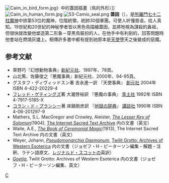 [[Image:Caim_in_bird_form.jpg|thumb]]》中的蓋因插畫（鳥的外形）]]
[[Image:Caim_in_human_form.jpg|thumb]]
[[Image:53-Camio_seal.png|thumb]]
'''蓋因'''（{{lang-en|'''Caim'''}}），是[[所羅門七十二柱魔神|所羅門七十二柱魔神]]中排第53位的魔神，位階統領，統帥30個軍團。可使人听懂兽语，给人真知。19世紀和20世紀的神秘學者皆以黑色鳥描繪蓋因，並將牠視為謀殺的鼻祖，但很快就改變他塑造第二形象－穿黑鳥裝扮的人，在他手中有利劍的，回答問題時他會站在燃燒灰燼上。相傳許多書中都有提到祂原本是[[天使|天使]]墮天之後變成的惡魔。

== 参考文献 ==
* 草野巧『幻想動物事典』[[新紀元社|新紀元社]]、1997年、78頁。
* 山北篤、佐藤俊之『悪魔事典』新紀元社、2000年、94-95頁。
* グスタフ・ディヴィッドスン著 吉永進一訳 『天使事典』 [[創元社|創元社]] 2004年 ISBN 4-422-20229-4
* [[フレッド・ゲティングズ|フレッド・ゲティングズ]]著 大瀧啓裕訳 『悪魔の事典』 [[青土社|青土社]] 1992年 ISBN 4-7917-5185-X
* [[コラン・ド・プランシー|コラン・ド・プランシー]]著 床鍋剛彦訳 『[[地獄の辞典|地獄の辞典]]』 [[講談社|講談社]] 1990年 ISBN 4-06-201297-9
* Mathers, S.L. MacGregor and Crowley, Aleister, [http://www.sacred-texts.com/grim/lks/ ''The Lesser Key of Solomon''](1904), [http://www.sacred-texts.com/index.htm The Internet Sacred Text Archive] 内の文書（英文）
* Waite, A.E., [http://www.sacred-texts.com/grim/bcm/index.htm ''The Book of Ceremonial Magic''](1913), The Internet Sacred Text Archive 内の文書（英文）
* Weyer, Johann, [http://www.esotericarchives.com/solomon/weyer.htm ''Pseudomonarchia Daemonum''], [http://www.esotericarchives.com/ Twilit Grotto: Archives of Western Esoterica] 内の文書（ジョゼフ・H・ピーターソン編集・解題・注釈、ラテン語原文、[[レジナルド・スコット|レジナルド・スコット]]の英訳）
* ''[http://www.esotericarchives.com/solomon/goetia.htm Goetia]'', Twilit Grotto: Archives of Western Esoterica 内の文書（ジョゼフ・H・ピーターソン編集、英文）

{{所羅門七十二柱魔神}}

[[Category:所羅門七十二柱魔神|C]]